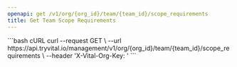 ```yaml
---
openapi: get /v1/org/{org_id}/team/{team_id}/scope_requirements
title: Get Team Scope Requirements
---
```



<OrgManagementAPI />


<RequestExample>
```bash cURL
curl --request GET \
  --url https://api.tryvital.io/management/v1/org/{org_id}/team/{team_id}/scope_requirements \
  --header 'X-Vital-Org-Key: <api-key>'
```
</RequestExample>
